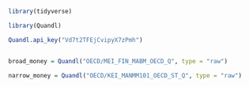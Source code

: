 

```r

library(tidyverse)

library(Quandl)

Quandl.api_key("Vd7t2TFEjCvipyX7zPmh")



```


```r

broad_money = Quandl("OECD/MEI_FIN_MABM_OECD_Q", type = "raw")

narrow_money = Quandl("OECD/KEI_MANMM101_OECD_ST_Q", type = "raw")


```

